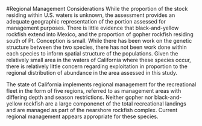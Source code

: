 
<!-- **************************REGIONAL MANAGEMENT************************* -->
#Regional Management Considerations
While the proportion of the stock residing within U.S. waters is unknown, 
the assessment provides an adequate geographic representation of the portion 
assessed for management purposes.  There is little evidence that black-and-yellow 
rockfish extend into Mexico, and the proportion of gopher rockfish residing 
south of Pt. Conception is small. While there has been work on the genetic structure 
between the two species, there has not been work done within each species to inform spatial 
structure of the populations. Given the relatively small 
area in the waters of California where these species occur, there is relatively little
concern regarding exploitation in proportion to the regional distribution of abundance 
in the area assessed in this study.

The state of California implements regional management for the recreational fleet in 
the form of five regions, referred to as management areas with differing depth and season 
restrictions.  Neither gopher nor black-and-yellow rockfish are a large 
componenet of the total recreational landings and are managed as part of the
nearshore rockfish complex.  Current regional management appears appropriate for these 
species.